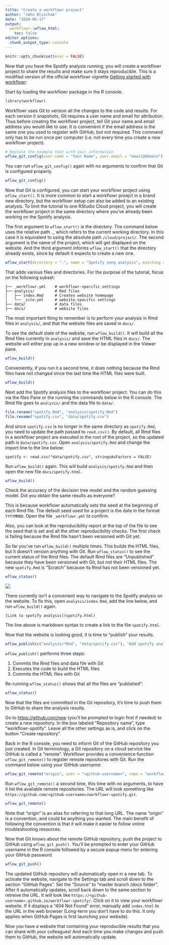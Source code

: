 ```yaml
---
title: "Create a workflowr project"
author: "John Blischak"
date: "2020-06-17"
output:
  workflowr::wflow_html:
    toc: false
editor_options:
  chunk_output_type: console
---
```


```r
knitr::opts_chunk$set(eval = FALSE)
```

Now that you have the Spotify analysis running, you will create a workflowr
project to share the results and make sure it stays reproducible.
This is a modified version of the official workflowr vignette
[Getting started with workflowr][vig-getting-started].

[vig-getting-started]: https://jdblischak.github.io/workflowr/articles/wflow-01-getting-started.html

Start by loading the workflowr package in the R console.

```r
library(workflowr)
```

Workflowr uses Git to version all the changes to the code and results. For each
version it snapshots, Git requires a user name and email for attribution. Thus
before creating the workflowr project, tell Git your name and email address you
would like to use. It is convenient if the email address is the same one you
used to register with GitHub, but not required. This command only has to be run
once per computer (i.e. not every time you create a new workflowr project).

```r
# Replace the example text with your information
wflow_git_config(user.name = "Your Name", user.email = "email@domain")
```

You can run `wflow_git_config()` again with no arguments to confirm that Git is
configured properly.

```r
wflow_git_config()
```

Now that Git is configured, you can start your workflowr project using
`wflow_start()`. It is more common to start a workflowr proejct in a brand new
directory, but the workflowr setup can also be added to an existing analysis. To
limit the tutorial to one RStudio Cloud project, you will create the workflowr
project in the same directory where you've already been working on the Spotify
analysis.

The first argument to `wflow_start()` is the directory. The command below uses
the relative path `.`, which refers to the current working directory. In this
case it is equivalent to using the absolute path `/cloud/project/`. The second
argument is the name of the project, which will get displayed on the website.
And the third argument informs `wflow_start()` that the directory already
exists, since by default it expects to create a new one.

```r
wflow_start(directory = ".", name = "Spotify song analysis", existing = TRUE)
```

That adds various files and directories. For the purpose of the tutorial, focus
on the following subset:

```
├── _workflowr.yml    # workflowr-specific settings
├── analysis/         # Rmd files
│   ├── index.Rmd     # Creates website homepage
│   └── _site.yml     # website-specific settings
├── data/             # data files
├── docs/             # website files
```

The most important thing to remember is to perform your analysis in Rmd files in
`analysis/`, and that the website files are saved in `docs/`.

To see the default state of the website, run `wflow_build()`. It will build all
the Rmd files currently in `analysis/` and save the HTML files in `docs/`. The
website will either pop up in a new window or be displayed in the Viewer pane.

```r
wflow_build()
```

Conveniently, if you run it a second time, it does nothing because the Rmd files
have not changed since the last time the HTML files were built.

```r
wflow_build()
```

Next add the Spotify analysis files to the workflowr project. You can do this
via the files Pane or the running the commands below in the R console. The Rmd
file goes to `analysis/` and the data file to `data/`.

```r
file.rename("spotify.Rmd", "analysis/spotify.Rmd")
file.rename("spotify.csv", "data/spotify.csv")
```

And since `spotify.csv` is no longer in the same directory as `spotify.Rmd`,
you need to update the path passed to `read.csv()`. By default, all Rmd files
in a workflowr project are executed in the root of the project, so the updated
path is `data/spotify.csv`. Open `analysis/spotify.Rmd` and change the import
line to the line below:

```
spotify <- read.csv("data/spotify.csv", stringsAsFactors = FALSE)
```

Run `wflow_build()` again. This will build `analysis/spotify.Rmd` and then open
the new file `docs/spotify.html`.

```r
wflow_build()
```

Check the accuracy of the decision tree model and the random guessing model.
Did you obtain the same results as everyone?

This is because workflowr automatically sets the seed at the beginning of each
Rmd file. The default seed used for a project is the date in the format
`YYYYMMDD`. Open the file `_workflowr.yml` to confirm.

Also, you can look at the reproducibility report at the top of the file to see
the seed that is set and all the other reproducibility checks. The first check
is failing because the Rmd file hasn't been versioned with Git yet.




So far you've run `wflow_build()` multiple times. This builds the HTML files, but
it doesn't version anything with Git. Run `wflow_status()` to see the current
status of the Rmd files. The default Rmd files are "Unpublished" because they
have been versioned with Git, but not their HTML files. The new `spotify.Rmd` is
"Scratch" because its Rmd has not been versioned yet.

```r
wflow_status()
```

![](https://f1000researchdata.s3.amazonaws.com/manuscripts/22923/510c4de2-c96e-4471-9853-4ebce466a666_figure4.gif)

There currently isn't a convenient way to navigate to the Spotify analysis on
the website. To fix this, open `analysis/index.Rmd`, add the line below, and
run `wflow_build()` again.

```
[Link to spotify analysis](spotify.html)
```

The line above is markdown syntax to create a link to the file `spotify.html`.

Now that the website is looking good, it is time to "publish" your results.

```r
wflow_publish(c("analysis/*Rmd", "data/spotify.csv"), "Add spotify analysis")
```

`wflow_publish()` performs three steps:

1. Commits the Rmd files and data file with Git
1. Executes the code to build the HTML files
1. Commits the HTML files with Git

Re-running `wflow_status()` shows that all the files are "published":

```r
wflow_status()
```

Now that the files are committed in the Git repository, it's time to push them
to GitHub to share the analysis results.

Go to [https://github.com/new](https://github.com/new) (you'll be prompted to
login first if needed) to create a new repository. In the box labeled
"Repository name", type "workflowr-spotify". Leave all the other settings as is,
and click on the button "Create repository".

Back in the R console, you need to inform Git of the GitHub repository you just
created. In Git terminology, a Git repository on a cloud service like GitHub is
called a "remote". Workflowr provides a convenience function `wflow_git_remote()`
to register remote repositores with Git. Run the command below using your GitHub
username:

```r
wflow_git_remote("origin", user = "<github-username>", repo = "workflowr-spotify")
```

Run `wflow_git_remote()` a second time, this time with no arguments, to have it
list the available remote repositories. The URL will look something like
`https://github.com/<github-username>/workflowr-spotify.git`.

```r
wflow_git_remote()
```

Note that "origin" is an alias for referring to that long URL. The name "origin"
is a convention, and could be anything you wanted. The main benefit of following
the convention is that it will make it easier to follow online 
troubleshooting resources.

Now that Git knows about the remote GitHub repository, push the project to
GitHub using `wflow_git_push()`. You'll be prompted to enter your GitHub
username in the R console followed by a secure popup menu for entering your
GitHub password.

```r
wflow_git_push()
```

The updated GitHub repository will automatically open in a new tab. To activate
the website, navigate to the Settings tab and scroll down to the section "GitHub
Pages". Set the "Source" to "master branch /docs folder". After it automatically
updates, scroll back down to the same section to retreive the URL. It will look
like `https://<github-username>.github.io/workflowr-spotify/`. Click on it to
view your workflowr website. If it displays a "404 Not Found" error, manually
add `index.html` to the URL in the web browser (Long-term you don't have to do
this. It only applies when GitHub Pages is first launching your website).

Now you have a website that containing your reproducible results that you can
share with your colleagues! And each time you make changes and push them to
GitHub, the website will automatically update.

